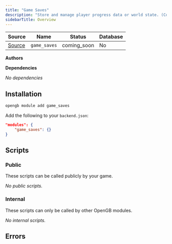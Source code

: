 ```yaml
---
title: "Game Saves"
description: "Store and manage player progress data or world state. (Coming mid-2024)"
sidebarTitle: Overview
---
```


| Source                                                                           | Name       | Status     | Database     |
| -------------------------------------------------------------------------------- | ---------- | ---------- | ------------ |
| [Source](https://github.com/rivet-gg/opengb-modules/tree/main/modules/game_saves) | `game_saves` | coming_soon | No |

**Authors**



**Dependencies**

_No dependencies_

## Installation

<Tabs>

<Tab title="CLI">

```sh CLI
opengb module add game_saves
```

</Tab>

<Tab title="backend.json">

Add the following to your `backend.json`:

```json backend.json
"modules": {
	"game_saves": {}
}

```
</Tab>

</Tabs>



## Scripts

### Public

These scripts can be called publicly by your game.

<CardGroup>_No public scripts._</CardGroup>

### Internal

These scripts can only be called by other OpenGB modules.

<CardGroup>_No internal scripts._</CardGroup>

## Errors


